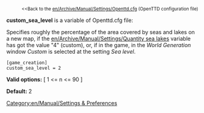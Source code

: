 
:<small><<Back to the [[en/Archive/Manual/Settings/Openttd.cfg]] (OpenTTD configuration file)</small>


'''custom_sea_level''' is a variable of Openttd.cfg file:

Specifies roughly the percentage of the area covered by seas and lakes on a new map, if the [[en/Archive/Manual/Settings/Quantity sea lakes]] variable has got the value "4" (custom), or, if in the game, in the ''World Generation'' window ''Custom'' is selected at the setting ''Sea level''.

<pre>
[game_creation]
custom_sea_level = 2
</pre>

'''Valid options:''' [ 1 <= n <= 90 ]

'''Default:''' 2


[[Category:en/Manual/Settings & Preferences]]